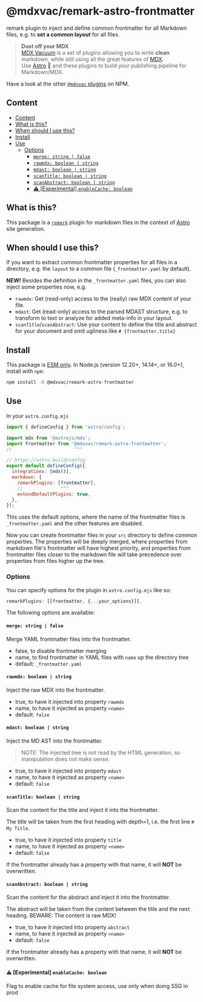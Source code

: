 # @mdxvac/remark-astro-frontmatter

remark plugin to inject and define common frontmatter for all Markdown files, e.g. to **set a common layout** for all files.

> **Dust off your MDX**  
> [MDX Vacuum](https://mdxvac.netlify.app) is a set of plugins allowing you to write **clean** markdown, while still using all the great features of [MDX](https://mdxjs.com).  
> Use [Astro](https://astro.build) 🚀 and these plugins to build your publishing pipeline for Markdown/MDX.

Have a look at the other [`@mdxvac` plugins](https://www.npmjs.com/org/mdxvac) on NPM.

## Content

- [Content](#content)
- [What is this?](#what-is-this)
- [When should I use this?](#when-should-i-use-this)
- [Install](#install)
- [Use](#use)
  - [Options](#options)
    - [`merge: string | false`](#merge-string--false)
    - [`rawmdx: boolean | string`](#rawmdx-boolean--string)
    - [`mdast: boolean | string`](#mdast-boolean--string)
    - [`scanTitle: boolean | string`](#scantitle-boolean--string)
    - [`scanAbstract: boolean | string`](#scanabstract-boolean--string)
    - [⚠️ [Experimental] `enableCache: boolean`](#️-experimental-enablecache-boolean)

## What is this?

This package is a [`remark`](https://github.com/remarkjs/remark/blob/main/doc/plugins.md) plugin for markdown files in the context of [Astro](https://docs.astro.build/en/guides/integrations-guide/mdx) site generation.

## When should I use this?

If you want to extract common frontmatter properties for all files in a directory, e.g. the `layout` to a common file (`_frontmatter.yaml` by default).

**NEW!** Besides the definition in the `_frontmatter.yaml` files, you can also inject some properties now, e.g.

- `rawmdx`: Get (read-only) access to the (really) raw MDX content of your file.
- `mdast`: Get (read-only) access to the parsed MDAST structure, e.g. to transform to text or analyze for added meta-info in your layout.
- `scanTitle`/`scanAbstract`: Use your content to define the title and abstract for your document and omit ugliness like `# {frontmatter.title}`

## Install

This package is [ESM only](https://gist.github.com/sindresorhus/a39789f98801d908bbc7ff3ecc99d99c).
In Node.js (version 12.20+, 14.14+, or 16.0+), install with `npm`:

```sh
npm install -D @mdxvac/remark-astro-frontmatter
```

## Use

In your `astro.config.mjs`

```js
import { defineConfig } from 'astro/config';

import mdx from '@astrojs/mdx';
import frontmatter from '@mdxvac/remark-astro-frontmatter';
//                       ^^^

// https://astro.build/config
export default defineConfig({
  integrations: [mdx()],
  markdown: {
    remarkPlugins: [frontmatter],
    //              ^^^
    extendDefaultPlugins: true,
  },
});
```

This uses the default options, where the name of the frontmatter files is `_frontmatter.yaml` and the other features are disabled.

Now you can create frontmatter files in your `src` directory to define common properties. The properties will be deeply merged, where properties from markdown file's frontmatter will have highest priority, and properties from frontmatter files closer to the markdown file will take precedence over properties from files higher up the tree.

### Options

You can specify options for the plugin in `astro.config.mjs` like so:

```js
remarkPlugins: [[frontmatter, {...your_options}]],
```

The following options are available:

#### `merge: string | false`

Merge YAML frontmatter files into the frontmatter.

- false, to disable frontmatter merging
- name, to find frontmatter in YAML files with `name` up the directory tree
- default: `_frontmatter.yaml`

#### `rawmdx: boolean | string`

Inject the raw MDX into the frontmatter.

- true, to have it injected into property `rawmdx`
- name, to have it injected as property `<name>`
- default: `false`

#### `mdast: boolean | string`

Inject the MD AST into the frontmatter.

> NOTE: The injected tree is not read by the HTML generation,
> so manipulation does not make sense.

- true, to have it injected into property `mdast`
- name, to have it injected as property `<name>`
- default: `false`

#### `scanTitle: boolean | string`

Scan the content for the title and inject it into the frontmatter.

The title will be taken from the first heading with depth=1,
i.e. the first line `# My Title`.

- true, to have it injected into property `title`
- name, to have it injected as property `<name>`
- default: `false`

If the frontmatter already has a property with that name, it will **NOT** be overwritten.

#### `scanAbstract: boolean | string`

Scan the content for the abstract and inject it into the frontmatter.

The abstract will be taken from the content between the title and the next
heading. BEWARE: The content is raw MDX!

- true, to have it injected into property `abstract`
- name, to have it injected as property `<name>`
- default: `false`

If the frontmatter already has a property with that name, it will **NOT** be overwritten.

#### ⚠️ [Experimental] `enableCache: boolean`

Flag to enable cache for file system access, use only when doing SSG in prod
